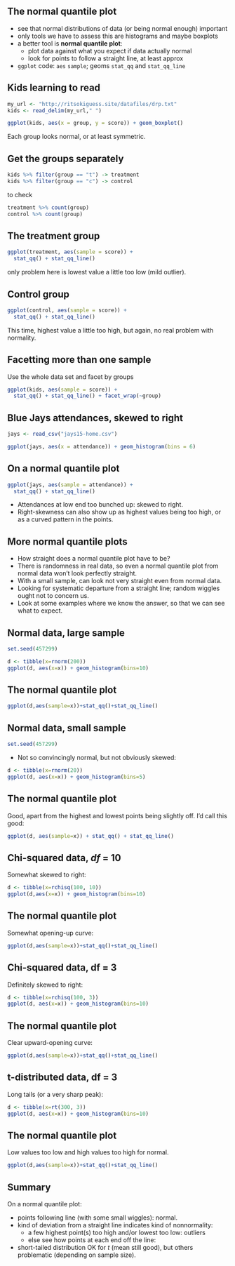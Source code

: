 
## The normal quantile plot

- see that normal distributions of data (or being normal enough) important
- only tools we have to assess this are histograms and maybe boxplots
- a better tool is **normal quantile plot**:
  - plot data against what you expect if data actually normal
  - look for points to follow a straight line, at least approx
- `ggplot` code: `aes` `sample`; geoms `stat_qq` and `stat_qq_line` 
  
## Kids learning to read

```r
my_url <- "http://ritsokiguess.site/datafiles/drp.txt"
kids <- read_delim(my_url," ")
```


```r
ggplot(kids, aes(x = group, y = score)) + geom_boxplot()
```
Each group looks normal, or at least symmetric.

## Get the groups separately

```r
kids %>% filter(group == "t") -> treatment
kids %>% filter(group == "c") -> control
```

to check

```r
treatment %>% count(group)
control %>% count(group)
```

## The treatment group

```r
ggplot(treatment, aes(sample = score)) + 
  stat_qq() + stat_qq_line()
```
only problem here is lowest value a little too low (mild outlier).

## Control group

```r
ggplot(control, aes(sample = score)) + 
  stat_qq() + stat_qq_line()
```

This time, highest value a little too high, but again, no real problem with normality.

## Facetting more than one sample

Use the whole data set and facet by groups

```r
ggplot(kids, aes(sample = score)) + 
  stat_qq() + stat_qq_line() + facet_wrap(~group)
```


## Blue Jays attendances, skewed to right

```r
jays <- read_csv("jays15-home.csv")
```


```r
ggplot(jays, aes(x = attendance)) + geom_histogram(bins = 6)
```

## On a normal quantile plot

```r
ggplot(jays, aes(sample = attendance)) + 
  stat_qq() + stat_qq_line()
```

   
- Attendances at low end too bunched up: skewed to right. 
- Right-skewness can also show up as highest values being too high, or as a curved pattern in the points.

## More normal quantile plots
- How straight does a normal quantile plot have to be?
- There is randomness in real data, so even a normal quantile plot from
normal data won’t look perfectly straight.
- With a small sample, can look not very straight even from normal
data.
- Looking for systematic departure from a straight line; random wiggles
ought not to concern us.
- Look at some examples where we know the answer, so that we can
see what to expect.

## Normal data, large sample

```r
set.seed(457299)
```


```r
d <- tibble(x=rnorm(200))
ggplot(d, aes(x=x)) + geom_histogram(bins=10)
```

## The normal quantile plot

```r
ggplot(d,aes(sample=x))+stat_qq()+stat_qq_line()
```

## Normal data, small sample

```r
set.seed(457299)
```

- Not so convincingly normal, but not obviously skewed:


```r
d <- tibble(x=rnorm(20))
ggplot(d, aes(x=x)) + geom_histogram(bins=5)
```


## The normal quantile plot

Good, apart from the highest and lowest points being slightly off. I’d call
this good:


```r
ggplot(d, aes(sample=x)) + stat_qq() + stat_qq_line()
```

## Chi-squared data, *df* = 10

Somewhat skewed to right:

```r
d <- tibble(x=rchisq(100, 10))
ggplot(d,aes(x=x)) + geom_histogram(bins=10)
```



## The normal quantile plot

Somewhat opening-up curve:

```r
ggplot(d,aes(sample=x))+stat_qq()+stat_qq_line()
```


## Chi-squared data, df = 3

Definitely skewed to right:

```r
d <- tibble(x=rchisq(100, 3))
ggplot(d, aes(x=x)) + geom_histogram(bins=10)
```



## The normal quantile plot

Clear upward-opening curve:

```r
ggplot(d,aes(sample=x))+stat_qq()+stat_qq_line()
```



## t-distributed data, df = 3

Long tails (or a very sharp peak):

```r
d <- tibble(x=rt(300, 3))
ggplot(d, aes(x=x)) + geom_histogram(bins=10)
```



## The normal quantile plot

Low values too low and high values too high for normal.

```r
ggplot(d,aes(sample=x))+stat_qq()+stat_qq_line()
```

## Summary

On a normal quantile plot:

- points following line (with some small wiggles): normal.
- kind of deviation from a straight line indicates kind of nonnormality:
  - a few highest point(s) too high and/or lowest too low: outliers
  - else see how points at each end off the line:
  
  \vspace{2ex}
  
  \begin{center}
  
  \begin{tabular}{lcc}
  \hline
  & \multicolumn{2}{c}{High points}\\
  Low points & Too low & too high\\
  \hline
  Too low & Skewed left & Long tails\\
  Too high & Short tails & Skewed right \\
  \hline
  
  \end{tabular}
  
  \end{center}
  
  \vspace{2ex}
  
- short-tailed distribution OK for $t$ (mean still good), but others problematic (depending on sample size).  

